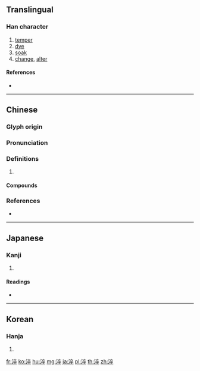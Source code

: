 {{character info/new}}
==Translingual==

===Han character===
{{Han char|rn=85|rad=水|as=08|sn=11|four=30148|canj=EYOJ|ids=⿰氵卒}}

# [[temper]]
# [[dye]]
# [[soak]]
# [[change]], [[alter]]

====References====
* {{Han ref|kx=0631.110|dkj=17679|dj=1034.010|hdz=31659.030|uh=6DEC|ud=28140|bh=B266|bd=45670}}

----

==Chinese==
{{zh-forms}}

===Glyph origin===
{{Han etym}}

===Pronunciation===
{{zh-pron
|m=cuì
|c=ceoi3,seoi6
|mc=y
|oc=y
|cat=
}}

===Definitions===
{{zh-hanzi}}

# {{rfdef|zh}}

====Compounds====
{{zh-der|淬厲|淬火|淬礪|礱淬利器|淬鏡|淬鍊|淬勉}}

===References===
* {{R:yue:mfccd}}

----

==Japanese==

===Kanji===
{{ja-kanji|grade=|rs=水08}}

# {{defn|lang=ja|sort=水08}}

====Readings====
* {{ja-readings|goon=[[さい]] (sai)|kanon=[[さい]] (sai)|kun=[[にらぐ]] (niragu)}}

----

==Korean==

===Hanja===
{{ko-hanja|hangeul=[[쉬]], [[쵀]], [[줄]]|eumhun=|rv=swi, chwae, jul|mr=swi, ch'ae, chul|y=swi, chway, cul}}

# {{defn|lang=ko|sort=水08}}

[[fr:淬]]
[[ko:淬]]
[[hu:淬]]
[[mg:淬]]
[[ja:淬]]
[[pl:淬]]
[[th:淬]]
[[zh:淬]]